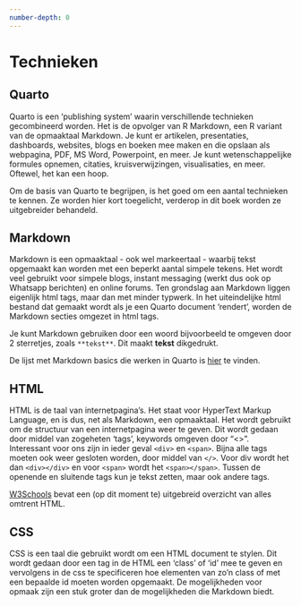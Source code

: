 ```yaml
---
number-depth: 0
---
```



# Technieken {.unnumbered}
 
## Quarto

Quarto is een 'publishing system' waarin verschillende technieken gecombineerd worden. Het is de opvolger van R Markdown, een R variant van de opmaaktaal Markdown. Je kunt er artikelen, presentaties, dashboards, websites, blogs en boeken mee maken en die opslaan als webpagina, PDF, MS Word, Powerpoint, en meer. Je kunt wetenschappelijke formules opnemen, citaties, kruisverwijzingen, visualisaties, en meer. Oftewel, het kan een hoop. 

Om de basis van Quarto te begrijpen, is het goed om een aantal technieken te kennen. Ze worden hier kort toegelicht, verderop in dit boek worden ze uitgebreider behandeld.

## Markdown

Markdown is een opmaaktaal - ook wel markeertaal - waarbij tekst opgemaakt kan worden met een beperkt aantal simpele tekens. Het wordt veel gebruikt voor simpele blogs, instant messaging (werkt dus ook op Whatsapp berichten) en online forums. Ten grondslag aan Markdown liggen eigenlijk html tags, maar dan met minder typwerk. In het uiteindelijke html bestand dat gemaakt wordt als je een Quarto document 'rendert', worden de Markdown secties omgezet in html tags.

Je kunt Markdown gebruiken door een woord bijvoorbeeld te omgeven door 2 sterretjes, zoals `**tekst**`. Dit maakt **tekst** dikgedrukt. 

De lijst met Markdown basics die werken in Quarto is [hier](https://quarto.org/docs/authoring/markdown-basics.html) te vinden.

## HTML

HTML is de taal van internetpagina's. Het staat voor HyperText Markup Language, en is dus, net als Markdown, een opmaaktaal. Het wordt gebruikt om de structuur van een internetpagina weer te geven. Dit wordt gedaan door middel van zogeheten 'tags', keywords omgeven door "<>". Interessant voor ons zijn in ieder geval `<div>` en `<span>`. Bijna alle tags moeten ook weer gesloten worden, door middel van `</>`. Voor div wordt het dan `<div></div>` en voor `<span>` wordt het `<span></span>`. Tussen de openende en sluitende tags kun je tekst zetten, maar ook andere tags. 

[W3Schools](https://www.w3schools.com/html/default.asp) bevat een (op dit moment te) uitgebreid overzicht van alles omtrent HTML. 

## CSS

CSS is een taal die gebruikt wordt om een HTML document te stylen. Dit wordt gedaan door een tag in de HTML een 'class' of 'id' mee te geven en vervolgens in de css te specificeren hoe elementen van zo'n class of met een bepaalde id moeten worden opgemaakt. De mogelijkheden voor opmaak zijn een stuk groter dan de mogelijkheden die Markdown biedt.  